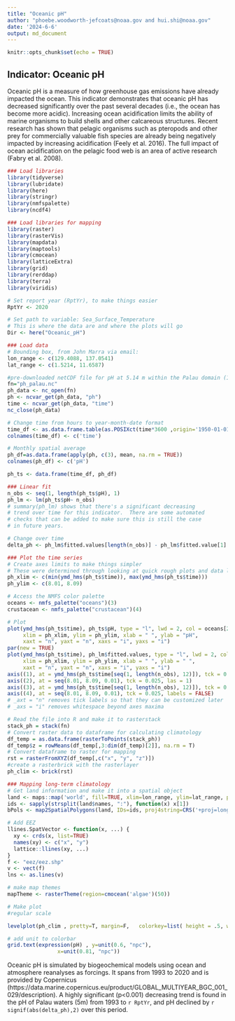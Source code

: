 ```yaml
---
title: "Oceanic pH"
author: "phoebe.woodworth-jefcoats@noaa.gov and hui.shi@noaa.gov"
date: '2024-6-6'
output: md_document
---
```



```r
knitr::opts_chunk$set(echo = TRUE)
```
## __Indicator: Oceanic pH__
Oceanic pH is a measure of how greenhouse gas emissions have already impacted the ocean. This indicator demonstrates that oceanic pH has decreased significantly over the past several decades (i.e., the ocean has become more acidic). Increasing ocean acidification limits the ability of marine organisms to build shells and other calcareous structures. Recent research has shown that pelagic organisms such as pteropods and other prey for commercially valuable fish species are already being negatively impacted by increasing acidification (Feely et al. 2016). The full impact of ocean acidification on the pelagic food web is an area of active research (Fabry et al. 2008).


```r
### Load libraries
library(tidyverse)
library(lubridate)
library(here)
library(stringr)
library(nmfspalette)
library(ncdf4) 
```

```r
### Load libraries for mapping
library(raster)
library(rasterVis)
library(mapdata)
library(maptools)
library(cmocean)
library(latticeExtra)
library(grid)
library(rerddap)
library(terra)
library(viridis)
```

```r
# Set report year (RptYr), to make things easier
RptYr <- 2020

# Set path to variable: Sea_Surface_Temperature
# This is where the data are and where the plots will go
Dir <- here("Oceanic_pH")
```

```r
### Load data
# Bounding box, from John Marra via email:
lon_range <- c(129.4088, 137.0541)
lat_range <- c(1.5214, 11.6587)

#pre-downloaded netCDF file for pH at 5.14 m within the Palau domain (1,5-11.75N,129.5-137W)
fn="ph_palau.nc"
ph_data <- nc_open(fn)
ph <- ncvar_get(ph_data, "ph")
time <- ncvar_get(ph_data, "time")
nc_close(ph_data) 
```


```r
# Change time from hours to year-month-date format
time_df <- as.data.frame.table(as.POSIXct(time*3600 ,origin='1950-01-01 00:00'))[2]#['Freq']
colnames(time_df) <- c('time')

# Monthly spatial average
ph_df=as.data.frame(apply(ph, c(3), mean, na.rm = TRUE))
colnames(ph_df) <- c('pH')

ph_ts <- data.frame(time_df, ph_df)
```

```r
### Linear fit
n_obs <- seq(1, length(ph_ts$pH), 1)
ph_lm <- lm(ph_ts$pH~ n_obs)
# summary(ph_lm) shows that there's a significant decreasing
# trend over time for this indicator.  There are some automated
# checks that can be added to make sure this is still the case
# in future years.

# Change over time
delta_ph <- ph_lm$fitted.values[length(n_obs)] - ph_lm$fitted.value[1]
```

```r
### Plot the time series
# Create axes limits to make things simpler
# These were determined through looking at quick rough plots and data limits
ph_xlim <- c(min(ymd_hms(ph_ts$time)), max(ymd_hms(ph_ts$time)))
ph_ylim <- c(8.01, 8.09)

# Access the NMFS color palette
oceans <- nmfs_palette("oceans")(3)
crustacean <- nmfs_palette("crustacean")(4)

# Plot
plot(ymd_hms(ph_ts$time), ph_ts$pH, type = "l", lwd = 2, col = oceans[2], 
     xlim = ph_xlim, ylim = ph_ylim, xlab = " ", ylab = "pH",
     xaxt = "n", yaxt = "n", xaxs = "i", yaxs = "i")
par(new = TRUE)
plot(ymd_hms(ph_ts$time), ph_lm$fitted.values, type = "l", lwd = 2, col = crustacean[1], 
     xlim = ph_xlim, ylim = ph_ylim, xlab = " ", ylab = " ",
     xaxt = "n", yaxt = "n", xaxs = "i", yaxs = "i")
axis((1), at = ymd_hms(ph_ts$time[seq(1, length(n_obs), 12)]), tck = 0.025, labels = year(make_date(seq(1993, RptYr, 1))))
axis((2), at = seq(8.01, 8.09, 0.01), tck = 0.025, las = 1)
axis((3), at = ymd_hms(ph_ts$time[seq(1, length(n_obs), 12)]), tck = 0.025, labels = FALSE)
axis((4), at = seq(8.01, 8.09, 0.01), tck = 0.025, labels = FALSE)
# _axt = "n" removes tick labels so that they can be customized later 
# _axs = "i" removes whitespace beyond axes maxima
```


```r
# Read the file into R and make it to rasterstack
stack_ph = stack(fn)
# Convert raster data to dataframe for calculating climatology
df_temp = as.data.frame(rasterToPoints(stack_ph))
df_temp$z = rowMeans(df_temp[,3:dim(df_temp)[2]], na.rm = T)
# Convert dataframe to raster for mapping
rst = rasterFromXYZ(df_temp[,c("x", "y", "z")])
#create a rasterbrick with the rasterlayer
ph_clim <- brick(rst)
```

```r
### Mapping long-term climatology
# Get land information and make it into a spatial object
land <- maps::map('world', fill=TRUE, xlim=lon_range, ylim=lat_range, plot=FALSE)
ids <- sapply(strsplit(land$names, ":"), function(x) x[1])
bPols <- map2SpatialPolygons(land, IDs=ids, proj4string=CRS('+proj=longlat +datum=WGS84 +no_defs'))

# Add EEZ
llines.SpatVector <- function(x, ...) {
  xy <- crds(x, list=TRUE)
  names(xy) <- c("x", "y")
  lattice::llines(xy, ...)
}
f <- "eez/eez.shp"
v <- vect(f)
lns <- as.lines(v)

# make map themes
mapTheme <- rasterTheme(region=cmocean('algae')(50))

# Make plot
#regular scale

levelplot(ph_clim , pretty=T, margin=F,   colorkey=list( height = .5, width = 1) ) + layer(sp.polygons(bPols)) + layer(llines(lns))

# add unit to colorbar
grid.text(expression(pH) , y=unit(0.6, "npc"), 
                x=unit(0.81, "npc"))    
```


Oceanic pH is simulated by biogeochemical models using ocean and atmosphere reanalyses as forcings. It spans from 1993 to 2020 and is provided by Copernicus (https://data.marine.copernicus.eu/product/GLOBAL_MULTIYEAR_BGC_001_029/description). A highly significant (p<0.001) decreasing trend is found in the pH of Palau waters (5m) from 1993 to  `r RptYr`, and pH declined by `r signif(abs(delta_ph),2)` over this period.

